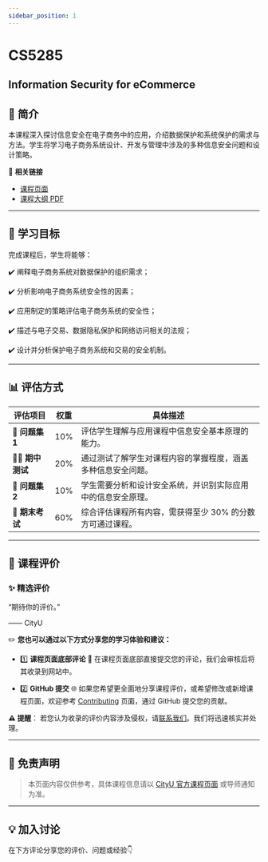 ```yaml
---
sidebar_position: 1
---
```


# CS5285
## Information Security for eCommerce

## **📘 简介**
本课程深入探讨信息安全在电子商务中的应用，介绍数据保护和系统保护的需求与方法。学生将学习电子商务系统设计、开发与管理中涉及的多种信息安全问题和设计策略。

🔗 **相关链接**
- [课程页面](https://www.cityu.edu.hk/catalogue/pg/202425/course/CS5285.htm)
- [课程大纲 PDF](https://www.cityu.edu.hk/catalogue/pg/202425/course/CS5285.pdf)

---

## **🎯 学习目标**

完成课程后，学生将能够：

✔️ 阐释电子商务系统对数据保护的组织需求；

✔️ 分析影响电子商务系统安全性的因素；

✔️ 应用制定的策略评估电子商务系统的安全性；

✔️ 描述与电子交易、数据隐私保护和网络访问相关的法规；

✔️ 设计并分析保护电子商务系统和交易的安全机制。

---

## **📊 评估方式**

| **评估项目**          | **权重** | **具体描述**                                                                                       |
|----------------------|---------|---------------------------------------------------------------------------------------------------|
| **📝 问题集 1**        | 10%     | 评估学生理解与应用课程中信息安全基本原理的能力。                                                 |
| **🧑‍💻 期中测试**      | 20%     | 通过测试了解学生对课程内容的掌握程度，涵盖多种信息安全问题。                                      |
| **📄 问题集 2**        | 10%     | 学生需要分析和设计安全系统，并识别实际应用中的信息安全原理。                                      |
| **🧠 期末考试**        | 60%     | 综合评估课程所有内容，需获得至少 30% 的分数方可通过课程。

---

## **💬 课程评价**

### ✨ **精选评价**
<div className={commentStyles.commentBox}>
    <p className={commentStyles.commentText}>
        “期待你的评价。”
    </p>
    <p className={commentStyles.commentAuthor}>—— CityU</p>
</div>

✏️ **您也可以通过以下方式分享您的学习体验和建议：**

- 1️⃣ **课程页面底部评论**
💬 在课程页面底部直接提交您的评论，我们会审核后将其收录到网站中。

- 2️⃣ **GitHub 提交**
🌐 如果您希望更全面地分享课程评价，或希望修改或新增课程页面，欢迎参考 [Contributing](https://penjc.github.io/cityU-navigator/contributing) 页面，通过 GitHub 提交您的贡献。

**⚠️ 提醒**：
若您认为收录的评价内容涉及侵权，请[联系我们](https://github.com/penjc/cityU-navigator/issues)。我们将迅速核实并处理。

---

## **📌 免责声明**

> 本页面内容仅供参考，具体课程信息请以 [CityU 官方课程页面](https://www.cityu.edu.hk/academic/catalogue) 或导师通知为准。

---

## **💡 加入讨论**

在下方评论分享您的评价、问题或经验👇
<Utterances />